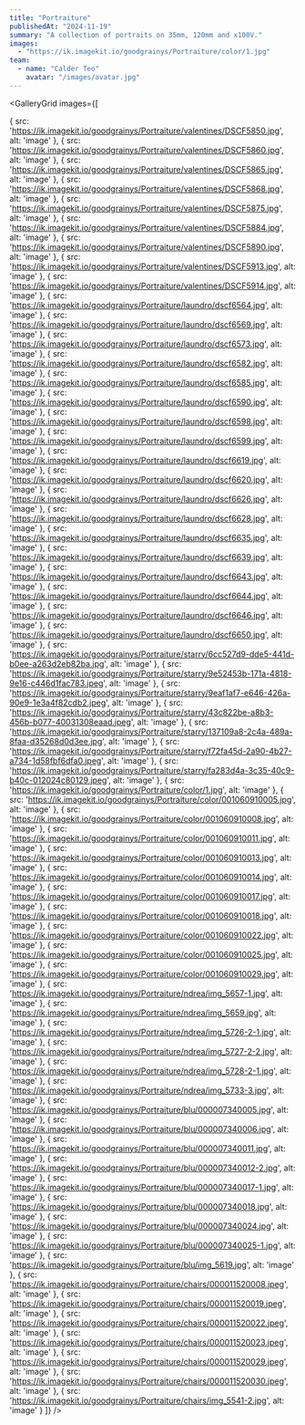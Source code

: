 ```yaml
---
title: "Portraiture"
publishedAt: "2024-11-19"
summary: "A collection of portraits on 35mm, 120mm and x100V."
images:
  - "https://ik.imagekit.io/goodgrainys/Portraiture/color/1.jpg"
team:
  - name: "Calder Teo"
    avatar: "/images/avatar.jpg"
---
```



<GalleryGrid images={[

  { src: 'https://ik.imagekit.io/goodgrainys/Portraiture/valentines/DSCF5850.jpg', alt: 'image' },
  { src: 'https://ik.imagekit.io/goodgrainys/Portraiture/valentines/DSCF5860.jpg', alt: 'image' },
  { src: 'https://ik.imagekit.io/goodgrainys/Portraiture/valentines/DSCF5865.jpg', alt: 'image' },
  { src: 'https://ik.imagekit.io/goodgrainys/Portraiture/valentines/DSCF5868.jpg', alt: 'image' },
  { src: 'https://ik.imagekit.io/goodgrainys/Portraiture/valentines/DSCF5875.jpg', alt: 'image' },
  { src: 'https://ik.imagekit.io/goodgrainys/Portraiture/valentines/DSCF5884.jpg', alt: 'image' },
  { src: 'https://ik.imagekit.io/goodgrainys/Portraiture/valentines/DSCF5890.jpg', alt: 'image' },
  { src: 'https://ik.imagekit.io/goodgrainys/Portraiture/valentines/DSCF5913.jpg', alt: 'image' },
  { src: 'https://ik.imagekit.io/goodgrainys/Portraiture/valentines/DSCF5914.jpg', alt: 'image' },
  { src: 'https://ik.imagekit.io/goodgrainys/Portraiture/laundro/dscf6564.jpg', alt: 'image' },
  { src: 'https://ik.imagekit.io/goodgrainys/Portraiture/laundro/dscf6569.jpg', alt: 'image' },
  { src: 'https://ik.imagekit.io/goodgrainys/Portraiture/laundro/dscf6573.jpg', alt: 'image' },
  { src: 'https://ik.imagekit.io/goodgrainys/Portraiture/laundro/dscf6582.jpg', alt: 'image' },
  { src: 'https://ik.imagekit.io/goodgrainys/Portraiture/laundro/dscf6585.jpg', alt: 'image' },
  { src: 'https://ik.imagekit.io/goodgrainys/Portraiture/laundro/dscf6590.jpg', alt: 'image' },
  { src: 'https://ik.imagekit.io/goodgrainys/Portraiture/laundro/dscf6598.jpg', alt: 'image' },
  { src: 'https://ik.imagekit.io/goodgrainys/Portraiture/laundro/dscf6599.jpg', alt: 'image' },
  { src: 'https://ik.imagekit.io/goodgrainys/Portraiture/laundro/dscf6619.jpg', alt: 'image' },
  { src: 'https://ik.imagekit.io/goodgrainys/Portraiture/laundro/dscf6620.jpg', alt: 'image' },
  { src: 'https://ik.imagekit.io/goodgrainys/Portraiture/laundro/dscf6626.jpg', alt: 'image' },
  { src: 'https://ik.imagekit.io/goodgrainys/Portraiture/laundro/dscf6628.jpg', alt: 'image' },
  { src: 'https://ik.imagekit.io/goodgrainys/Portraiture/laundro/dscf6635.jpg', alt: 'image' },
  { src: 'https://ik.imagekit.io/goodgrainys/Portraiture/laundro/dscf6639.jpg', alt: 'image' },
  { src: 'https://ik.imagekit.io/goodgrainys/Portraiture/laundro/dscf6643.jpg', alt: 'image' },
  { src: 'https://ik.imagekit.io/goodgrainys/Portraiture/laundro/dscf6644.jpg', alt: 'image' },
  { src: 'https://ik.imagekit.io/goodgrainys/Portraiture/laundro/dscf6646.jpg', alt: 'image' },
  { src: 'https://ik.imagekit.io/goodgrainys/Portraiture/laundro/dscf6650.jpg', alt: 'image' },
  { src: 'https://ik.imagekit.io/goodgrainys/Portraiture/starry/6cc527d9-dde5-441d-b0ee-a263d2eb82ba.jpg', alt: 'image' },
  { src: 'https://ik.imagekit.io/goodgrainys/Portraiture/starry/9e52453b-171a-4818-9e16-c446d1fac783.jpeg', alt: 'image' },
  { src: 'https://ik.imagekit.io/goodgrainys/Portraiture/starry/9eaf1af7-e646-426a-90e9-1e3a4f82cdb2.jpeg', alt: 'image' },
  { src: 'https://ik.imagekit.io/goodgrainys/Portraiture/starry/43c822be-a8b3-456b-b077-40031308eaad.jpeg', alt: 'image' },
  { src: 'https://ik.imagekit.io/goodgrainys/Portraiture/starry/137109a8-2c4a-489a-8faa-d35268d0d3ee.jpg', alt: 'image' },
  { src: 'https://ik.imagekit.io/goodgrainys/Portraiture/starry/f72fa45d-2a90-4b27-a734-1d58fbf6dfa0.jpeg', alt: 'image' },
  { src: 'https://ik.imagekit.io/goodgrainys/Portraiture/starry/fa283d4a-3c35-40c9-b40c-012024c80129.jpeg', alt: 'image' },
  { src: 'https://ik.imagekit.io/goodgrainys/Portraiture/color/1.jpg', alt: 'image' },
  { src: 'https://ik.imagekit.io/goodgrainys/Portraiture/color/001060910005.jpg', alt: 'image' },
  { src: 'https://ik.imagekit.io/goodgrainys/Portraiture/color/001060910008.jpg', alt: 'image' },
  { src: 'https://ik.imagekit.io/goodgrainys/Portraiture/color/001060910011.jpg', alt: 'image' },
  { src: 'https://ik.imagekit.io/goodgrainys/Portraiture/color/001060910013.jpg', alt: 'image' },
  { src: 'https://ik.imagekit.io/goodgrainys/Portraiture/color/001060910014.jpg', alt: 'image' },
  { src: 'https://ik.imagekit.io/goodgrainys/Portraiture/color/001060910017.jpg', alt: 'image' },
  { src: 'https://ik.imagekit.io/goodgrainys/Portraiture/color/001060910018.jpg', alt: 'image' },
  { src: 'https://ik.imagekit.io/goodgrainys/Portraiture/color/001060910022.jpg', alt: 'image' },
  { src: 'https://ik.imagekit.io/goodgrainys/Portraiture/color/001060910025.jpg', alt: 'image' },
  { src: 'https://ik.imagekit.io/goodgrainys/Portraiture/color/001060910029.jpg', alt: 'image' },
  { src: 'https://ik.imagekit.io/goodgrainys/Portraiture/ndrea/img_5657-1.jpg', alt: 'image' },
  { src: 'https://ik.imagekit.io/goodgrainys/Portraiture/ndrea/img_5659.jpg', alt: 'image' },
  { src: 'https://ik.imagekit.io/goodgrainys/Portraiture/ndrea/img_5726-2-1.jpg', alt: 'image' },
  { src: 'https://ik.imagekit.io/goodgrainys/Portraiture/ndrea/img_5727-2-2.jpg', alt: 'image' },
  { src: 'https://ik.imagekit.io/goodgrainys/Portraiture/ndrea/img_5728-2-1.jpg', alt: 'image' },
  { src: 'https://ik.imagekit.io/goodgrainys/Portraiture/ndrea/img_5733-3.jpg', alt: 'image' },
  { src: 'https://ik.imagekit.io/goodgrainys/Portraiture/blu/000007340005.jpg', alt: 'image' },
  { src: 'https://ik.imagekit.io/goodgrainys/Portraiture/blu/000007340006.jpg', alt: 'image' },
  { src: 'https://ik.imagekit.io/goodgrainys/Portraiture/blu/000007340011.jpg', alt: 'image' },
  { src: 'https://ik.imagekit.io/goodgrainys/Portraiture/blu/000007340012-2.jpg', alt: 'image' },
  { src: 'https://ik.imagekit.io/goodgrainys/Portraiture/blu/000007340017-1.jpg', alt: 'image' },
  { src: 'https://ik.imagekit.io/goodgrainys/Portraiture/blu/000007340018.jpg', alt: 'image' },
  { src: 'https://ik.imagekit.io/goodgrainys/Portraiture/blu/000007340024.jpg', alt: 'image' },
  { src: 'https://ik.imagekit.io/goodgrainys/Portraiture/blu/000007340025-1.jpg', alt: 'image' },
  { src: 'https://ik.imagekit.io/goodgrainys/Portraiture/blu/img_5619.jpg', alt: 'image' },
  { src: 'https://ik.imagekit.io/goodgrainys/Portraiture/chairs/000011520008.jpeg', alt: 'image' },
  { src: 'https://ik.imagekit.io/goodgrainys/Portraiture/chairs/000011520019.jpeg', alt: 'image' },
  { src: 'https://ik.imagekit.io/goodgrainys/Portraiture/chairs/000011520022.jpeg', alt: 'image' },
  { src: 'https://ik.imagekit.io/goodgrainys/Portraiture/chairs/000011520023.jpeg', alt: 'image' },
  { src: 'https://ik.imagekit.io/goodgrainys/Portraiture/chairs/000011520029.jpeg', alt: 'image' },
  { src: 'https://ik.imagekit.io/goodgrainys/Portraiture/chairs/000011520030.jpeg', alt: 'image' },
  { src: 'https://ik.imagekit.io/goodgrainys/Portraiture/chairs/img_5541-2.jpg', alt: 'image' }
]} />


